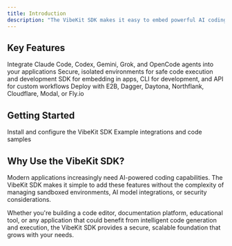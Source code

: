 ```yaml
---
title: Introduction
description: "The VibeKit SDK makes it easy to embed powerful AI coding agents into your web applications. With support for multiple AI providers and secure sandboxed execution, you can add intelligent code generation, editing, and execution capabilities to any application."
---
```


## Key Features

<CardGroup cols={2}>
  <Card title="Multiple AI Agents" icon="bot" color="#888">
    Integrate Claude Code, Codex, Gemini, Grok, and OpenCode agents into your applications
  </Card>
  <Card title="Sandboxed Environments" icon="container" color="#888">
    Secure, isolated environments for safe code execution and development
  </Card>
  <Card title="Flexible Integration" icon="git-branch" color="#888">
    SDK for embedding in apps, CLI for development, and API for custom workflows
  </Card>
  <Card title="Provider Choice" icon="plug" color="#888">
    Deploy with E2B, Dagger, Daytona, Northflank, Cloudflare, Modal, or Fly.io
  </Card>
</CardGroup>

## Getting Started

<CardGroup cols={2}>
  <Card
    title="SDK Installation"
    icon="download"
    href="/sdk/quickstart"
    color="#888"
  >
    Install and configure the VibeKit SDK
  </Card>
  <Card
    title="SDK Examples"
    icon="code"
    href="https://github.com/superagent-ai/vibekit/tree/main/templates"
    color="#888"
  >
    Example integrations and code samples
  </Card>
</CardGroup>

## Why Use the VibeKit SDK?

Modern applications increasingly need AI-powered coding capabilities. The VibeKit SDK makes it simple to add these features without the complexity of managing sandboxed environments, AI model integrations, or security considerations.

Whether you're building a code editor, documentation platform, educational tool, or any application that could benefit from intelligent code generation and execution, the VibeKit SDK provides a secure, scalable foundation that grows with your needs.
